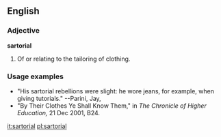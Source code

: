 ==English==

===Adjective===
'''sartorial'''
# Of or relating to the tailoring of clothing.  

===Usage examples===
*"His sartorial rebellions were slight: he wore jeans, for example, when giving tutorials."  --Parini, Jay, 
*"By Their Clothes Ye Shall Know Them," in ''The Chronicle of Higher Education,'' 21 Dec 2001, B24.

[[it:sartorial]]
[[pl:sartorial]]